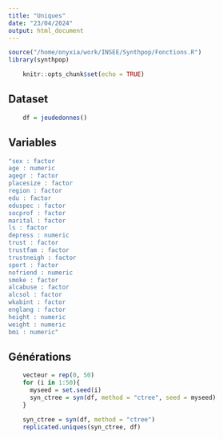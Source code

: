 ```yaml
---
title: "Uniques"
date: "23/04/2024"
output: html_document
---
```


```r
source("/home/onyxia/work/INSEE/Synthpop/Fonctions.R")
library(synthpop)
```

```r
    knitr::opts_chunk$set(echo = TRUE)
```

## Dataset
```r
    df = jeudedonnes()
```

## Variables
```r
"sex : factor 
age : numeric 
agegr : factor 
placesize : factor 
region : factor 
edu : factor 
eduspec : factor 
socprof : factor 
marital : factor 
ls : factor 
depress : numeric 
trust : factor 
trustfam : factor 
trustneigh : factor 
sport : factor 
nofriend : numeric 
smoke : factor 
alcabuse : factor 
alcsol : factor 
wkabint : factor 
englang : factor 
height : numeric 
weight : numeric 
bmi : numeric"
```

## Générations
```r
    vecteur = rep(0, 50)
    for (i in 1:50){
      myseed = set.seed(i)
      syn_ctree = syn(df, method = "ctree", seed = myseed)
    }
```

```r
    syn_ctree = syn(df, method = "ctree")
    replicated.uniques(syn_ctree, df)
```